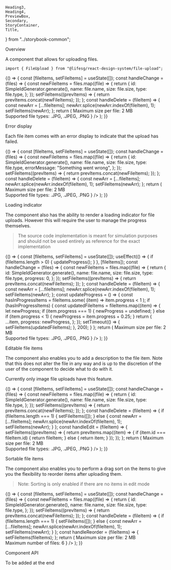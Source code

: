    Heading3,
    Heading4,
    PreviewBox,
    Secondary,
    StoryContainer,
    Title,
} from "../storybook-common";

<Meta title="Modules/FileUpload" component={FileUpload} />

<Title>FileUpload</Title>

<Secondary>Overview</Secondary>

A component that allows for uploading files.

```tsx
import { FileUpload } from "@lifesg/react-design-system/file-upload";
```

<Canvas>
    <Story name="FileUpload">
        {() => {
            const [fileItems, setFileItems] = useState([]);
            const handleChange = (files) => {
                const newFileItems = files.map((file) => {
                    return {
                        id: SimpleIdGenerator.generate(),
                        name: file.name,
                        size: file.size,
                        type: file.type,
                    };
                });
                setFileItems((prevItems) => {
                    return prevItems.concat(newFileItems);
                });
            };
            const handleDelete = (fileItem) => {
                const newArr = [...fileItems];
                newArr.splice(newArr.indexOf(fileItem), 1);
                setFileItems(newArr);
            };
            return (
                <FileUpload
                    fileItems={fileItems}
                    onChange={handleChange}
                    onDelete={handleDelete}
                    title="Content title"
                    description="Additional description for the user to consider when uploading their files."
                    warning={
                        <>
                            Maximum size per file: 2 MB
                            <br />
                            Supported file types: .JPG, .JPEG, .PNG
                        </>
                    }
                />
            );
        }}
    </Story>
</Canvas>

<Heading3>Error display</Heading3>

Each file item comes with an error display to indicate that the upload has failed.

<Canvas>
    <Story name="With error display">
        {() => {
            const [fileItems, setFileItems] = useState([]);
            const handleChange = (files) => {
                const newFileItems = files.map((file) => {
                    return {
                        id: SimpleIdGenerator.generate(),
                        name: file.name,
                        size: file.size,
                        type: file.type,
                        errorMessage: "Something went wrong",
                    };
                });
                setFileItems((prevItems) => {
                    return prevItems.concat(newFileItems);
                });
            };
            const handleDelete = (fileItem) => {
                const newArr = [...fileItems];
                newArr.splice(newArr.indexOf(fileItem), 1);
                setFileItems(newArr);
            };
            return (
                <FileUpload
                    fileItems={fileItems}
                    onChange={handleChange}
                    onDelete={handleDelete}
                    title="Content title"
                    description="Additional description for the user to consider when uploading their files."
                    warning={
                        <>
                            Maximum size per file: 2 MB
                            <br />
                            Supported file types: .JPG, .JPEG, .PNG
                        </>
                    }
                />
            );
        }}
    </Story>
</Canvas>

<Heading3>Loading indicator</Heading3>

The component also has the ability to render a loading indicator for file
uploads. However this will require the user to manage the progress themselves.

> The source code implementation is meant for simulation purposes and should
> not be used entirely as reference for the exact implementation

<Canvas>
    <Story name="With loading indicator">
        {() => {
            const [fileItems, setFileItems] = useState([]);
            useEffect(() => {
                if (fileItems.length > 0) {
                    updateProgress();
                }
            }, [fileItems]);
            const handleChange = (files) => {
                const newFileItems = files.map((file) => {
                    return {
                        id: SimpleIdGenerator.generate(),
                        name: file.name,
                        size: file.size,
                        type: file.type,
                        progress: 0,
                    };
                });
                setFileItems((prevItems) => {
                    return prevItems.concat(newFileItems);
                });
            };
            const handleDelete = (fileItem) => {
                const newArr = [...fileItems];
                newArr.splice(newArr.indexOf(fileItem), 1);
                setFileItems(newArr);
            };
            const updateProgress = () => {
                const hasInProgressItems = fileItems.some(
                    (item) => item.progress < 1
                );
                if (hasInProgressItems) {
                    const updatedFileItems = fileItems.map((item) => {
                        let newProgress;
                        if (item.progress === 1) {
                            newProgress = undefined;
                        } else if (item.progress < 1) {
                            newProgress = item.progress + 0.25;
                        }
                        return {
                            ...item,
                            progress: newProgress,
                        };
                    });
                    setTimeout(() => {
                        setFileItems(updatedFileItems);
                    }, 200);
                }
            };
            return (
                <FileUpload
                    fileItems={fileItems}
                    onChange={handleChange}
                    onDelete={handleDelete}
                    title="Content title"
                    description="Additional description for the user to consider when uploading their files."
                    warning={
                        <>
                            Maximum size per file: 2 MB
                            <br />
                            Supported file types: .JPG, .JPEG, .PNG
                        </>
                    }
                />
            );
        }}
    </Story>
</Canvas>

<Heading3>Editable file items</Heading3>

The component also enables you to add a description to the file item. Note that
this does not alter the file in any way and is up to the discretion of the user
of the component to decide what to do with it.

Currently only image file uploads have this feature.

<Canvas>
    <Story name="Editable file items">
        {() => {
            const [fileItems, setFileItems] = useState([]);
            const handleChange = (files) => {
                const newFileItems = files.map((file) => {
                    return {
                        id: SimpleIdGenerator.generate(),
                        name: file.name,
                        size: file.size,
                        type: file.type,
                    };
                });
                setFileItems((prevItems) => {
                    return prevItems.concat(newFileItems);
                });
            };
            const handleDelete = (fileItem) => {
                if (fileItems.length === 1) {
                    setFileItems([]);
                } else {
                    const newArr = [...fileItems];
                    newArr.splice(newArr.indexOf(fileItem), 1);
                    setFileItems(newArr);
                }
            };
            const handleEdit = (fileItem) => {
                setFileItems((prevItems) => {
                    return prevItems.map((item) => {
                        if (item.id === fileItem.id) {
                            return fileItem;
                        } else {
                            return item;
                        }
                    });
                });
            };
            return (
                <FileUpload
                    fileItems={fileItems}
                    onChange={handleChange}
                    onDelete={handleDelete}
                    onEdit={handleEdit}
                    title="Editable file items"
                    description="Drag an image file and a textarea will be shown for you to enter a description"
                    descriptionMaxLength={200}
                    editableFileItems
                    maxFiles={6}
                    warning={
                        <>
                            Maximum size per file: 2 MB
                            <br />
                            Supported file types: .JPG, .JPEG, .PNG
                        </>
                    }
                />
            );
        }}
    </Story>
</Canvas>

<Heading3>Sortable file items</Heading3>

The component also enables you to perform a drag sort on the items to give you
the flexibility to reorder items after uploading them.

> Note: Sorting is only enabled if there are no items in edit mode

<Canvas>
    <Story name="Sortable file items">
        {() => {
            const [fileItems, setFileItems] = useState([]);
            const handleChange = (files) => {
                const newFileItems = files.map((file) => {
                    return {
                        id: SimpleIdGenerator.generate(),
                        name: file.name,
                        size: file.size,
                        type: file.type,
                    };
                });
                setFileItems((prevItems) => {
                    return prevItems.concat(newFileItems);
                });
            };
            const handleDelete = (fileItem) => {
                if (fileItems.length === 1) {
                    setFileItems([]);
                } else {
                    const newArr = [...fileItems];
                    newArr.splice(newArr.indexOf(fileItem), 1);
                    setFileItems(newArr);
                }
            };
            const handleReorder = (fileItems) => {
                setFileItems(fileItems);
            };
            return (
                <FileUpload
                    fileItems={fileItems}
                    onChange={handleChange}
                    onDelete={handleDelete}
                    onReorder={handleReorder}
                    title="Sortable file items"
                    description="Upload an image and try to perform sorting on them"
                    descriptionMaxLength={200}
                    sortable
                    maxFiles={6}
                    warning={
                        <>
                            Maximum size per file: 2 MB
                            <br />
                            Maximum number of files: 6
                        </>
                    }
                />
            );
        }}
    </Story>
</Canvas>

<Secondary>Component API</Secondary>

To be added at the end

